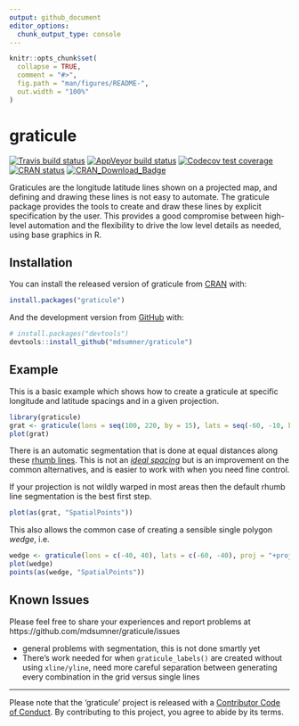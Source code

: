 ```yaml
---
output: github_document
editor_options: 
  chunk_output_type: console
---
```


<!-- README.md is generated from README.Rmd. Please edit that file -->

```r
knitr::opts_chunk$set(
  collapse = TRUE,
  comment = "#>",
  fig.path = "man/figures/README-",
  out.width = "100%"
)
```
# graticule

<!-- badges: start -->
[![Travis build status](https://travis-ci.org/mdsumner/graticule.svg?branch=master)](https://travis-ci.org/mdsumner/graticule)
[![AppVeyor build status](https://ci.appveyor.com/api/projects/status/github/mdsumner/graticule?branch=master&svg=true)](https://ci.appveyor.com/project/mdsumner/graticule)
[![Codecov test coverage](https://codecov.io/gh/mdsumner/graticule/branch/master/graph/badge.svg)](https://codecov.io/gh/mdsumner/graticule?branch=master)
[![CRAN status](https://www.r-pkg.org/badges/version/graticule)](https://cran.r-project.org/package=graticule)
[![CRAN_Download_Badge](http://cranlogs.r-pkg.org/badges/graticule)](https://cran.r-project.org/package=graticule)
<!-- badges: end -->


Graticules are the longitude latitude lines shown on a projected map, and defining and drawing these lines is not easy to automate. The graticule package provides the tools to create and draw these lines by explicit specification by the user. This provides a good compromise between high-level automation and the flexibility to drive the low level details as needed, using base graphics in R.


## Installation

You can install the released version of graticule from [CRAN](https://CRAN.R-project.org) with:

``` r
install.packages("graticule")
```

And the development version from [GitHub](https://github.com/) with:

``` r
# install.packages("devtools")
devtools::install_github("mdsumner/graticule")
```
## Example

This is a basic example which shows how to create a graticule at specific longitude and latitude spacings
and in a given projection. 

```r
library(graticule)
grat <- graticule(lons = seq(100, 220, by = 15), lats = seq(-60, -10, by = 5), proj = "+proj=laea +lon_0=140 +lat_0=-90 +datum=WGS84")
plot(grat)
```

There is an automatic segmentation that is done at equal distances along these [rhumb lines](https://en.wikipedia.org/wiki/Rhumb_line). This is not an *[ideal spacing](https://bost.ocks.org/mike/example/)* but is an improvement on the common alternatives, and is easier to work with when you need fine control. 

If your projection is not wildly warped in most areas then the default rhumb line segmentation is the best first step. 

```r
plot(as(grat, "SpatialPoints"))
```

This also allows the common case of creating a sensible single polygon *wedge*, i.e. 

```r
wedge <- graticule(lons = c(-40, 40), lats = c(-60, -40), proj = "+proj=laea +lat_0=-50 +lon_0=0 +x_0=0 +y_0=0 +datum=WGS84 +units=m +no_defs")
plot(wedge)
points(as(wedge, "SpatialPoints"))
```
## Known Issues

Please feel free to share your experiences and report problems at https://github.com/mdsumner/graticule/issues

* general problems with segmentation, this is not done smartly yet
* There's work needed for when `graticule_labels()` are created without using `xline/yline`, need more careful separation between generating every combination in the grid versus single lines


---

 Please note that the 'graticule' project is released with a
  [Contributor Code of Conduct](https://github.com/mdsumner/graticule/blob/master/CODE_OF_CONDUCT.md).
  By contributing to this project, you agree to abide by its terms.
